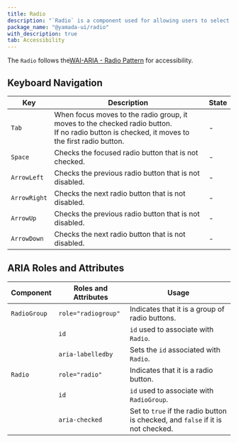```yaml
---
title: Radio
description: "`Radio` is a component used for allowing users to select one option from multiple choices."
package_name: "@yamada-ui/radio"
with_description: true
tab: Accessibility
---
```


The `Radio` follows the[WAI-ARIA - Radio Pattern](https://www.w3.org/WAI/ARIA/apg/patterns/radio) for accessibility.

## Keyboard Navigation

| Key          | Description                                                                                                                                         | State |
| ------------ | --------------------------------------------------------------------------------------------------------------------------------------------------- | ----- |
| `Tab`        | When focus moves to the radio group, it moves to the checked radio button. <br/> If no radio button is checked, it moves to the first radio button. | -     |
| `Space`      | Checks the focused radio button that is not checked.                                                                                                | -     |
| `ArrowLeft`  | Checks the previous radio button that is not disabled.                                                                                              | -     |
| `ArrowRight` | Checks the next radio button that is not disabled.                                                                                                  | -     |
| `ArrowUp`    | Checks the previous radio button that is not disabled.                                                                                              | -     |
| `ArrowDown`  | Checks the next radio button that is not disabled.                                                                                                  | -     |

## ARIA Roles and Attributes

| Component    | Roles and Attributes | Usage                                                                           |
| ------------ | -------------------- | ------------------------------------------------------------------------------- |
| `RadioGroup` | `role="radiogroup"`  | Indicates that it is a group of radio buttons.                                  |
|              | `id`                 | `id` used to associate with `Radio`.                                            |
|              | `aria-labelledby`    | Sets the `id` associated with `Radio`.                                          |
| `Radio`      | `role="radio"`       | Indicates that it is a radio button.                                            |
|              | `id`                 | `id` used to associate with `RadioGroup`.                                       |
|              | `aria-checked`       | Set to `true` if the radio button is checked, and `false` if it is not checked. |
